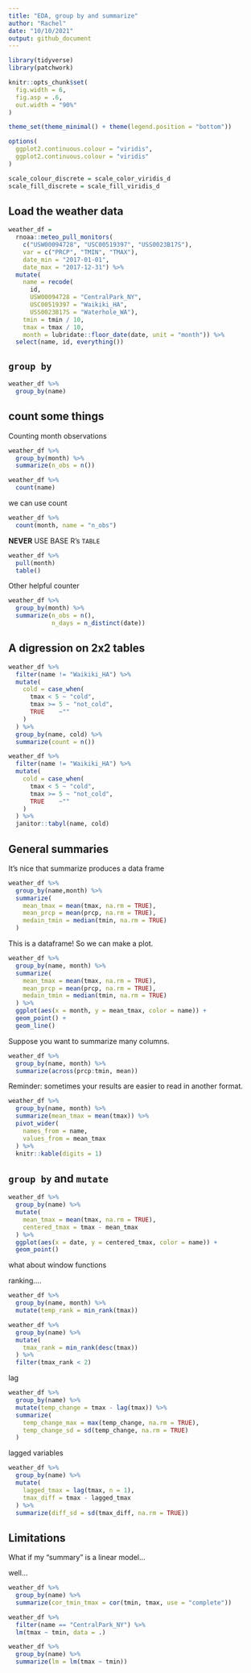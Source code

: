```yaml
---
title: "EDA, group by and summarize"
author: "Rachel"
date: "10/10/2021"
output: github_document
---
```


```r
library(tidyverse)
library(patchwork)

knitr::opts_chunk$set(
  fig.width = 6, 
  fig.asp = .6, 
  out.width = "90%"
)

theme_set(theme_minimal() + theme(legend.position = "bottom"))

options(
  ggplot2.continuous.colour = "viridis",
  ggplot2.continuous.colour = "viridis"
)

scale_colour_discrete = scale_color_viridis_d
scale_fill_discrete = scale_fill_viridis_d
```


## Load the weather data 

```r
weather_df =  
  rnoaa::meteo_pull_monitors(
    c("USW00094728", "USC00519397", "USS0023B17S"),
    var = c("PRCP", "TMIN", "TMAX"), 
    date_min = "2017-01-01",
    date_max = "2017-12-31") %>%
  mutate(
    name = recode(
      id, 
      USW00094728 = "CentralPark_NY", 
      USC00519397 = "Waikiki_HA",
      USS0023B17S = "Waterhole_WA"),
    tmin = tmin / 10,
    tmax = tmax / 10,
    month = lubridate::floor_date(date, unit = "month")) %>%
  select(name, id, everything())
```

## `group by`

```r
weather_df %>% 
  group_by(name) 
```

## count some things 

Counting month observations 

```r
weather_df %>% 
  group_by(month) %>% 
  summarize(n_obs = n())

weather_df %>% 
  count(name)
```
we can use count 
```r
weather_df %>% 
  count(month, name = "n_obs")
```

**NEVER** USE BASE R's `TABLE`

```r
weather_df %>% 
  pull(month)
  table()
```

Other helpful counter
```r
weather_df %>% 
  group_by(month) %>% 
  summarize(n_obs = n(),
            n_days = n_distinct(date))
```

## A digression on 2x2 tables

```r
weather_df %>% 
  filter(name != "Waikiki_HA") %>% 
  mutate(
    cold = case_when(
      tmax < 5 ~ "cold", 
      tmax >= 5 ~ "not_cold",
      TRUE    ~""
    )
  ) %>% 
  group_by(name, cold) %>% 
  summarize(count = n())
```
```r
weather_df %>% 
  filter(name != "Waikiki_HA") %>% 
  mutate(
    cold = case_when(
      tmax < 5 ~ "cold", 
      tmax >= 5 ~ "not_cold",
      TRUE    ~""
    )
  ) %>% 
  janitor::tabyl(name, cold)
```

## General summaries 

It's nice that summarize produces a data frame

```r
weather_df %>% 
  group_by(name,month) %>% 
  summarize(
    mean_tmax = mean(tmax, na.rm = TRUE),
    mean_prcp = mean(prcp, na.rm = TRUE), 
    medain_tmin = median(tmin, na.rm = TRUE)
  )
```

This is a dataframe! So we can make a plot. 

```r
weather_df %>% 
  group_by(name, month) %>% 
  summarize(
    mean_tmax = mean(tmax, na.rm = TRUE),
    mean_prcp = mean(prcp, na.rm = TRUE), 
    medain_tmin = median(tmin, na.rm = TRUE)
  ) %>% 
  ggplot(aes(x = month, y = mean_tmax, color = name)) +
  geom_point() + 
  geom_line()
```

Suppose you want to summarize many columns. 

```r
weather_df %>% 
  group_by(name, month) %>% 
  summarize(across(prcp:tmin, mean))
```

Reminder: sometimes your results are easier to read in another format. 

```r
weather_df %>% 
  group_by(name, month) %>% 
  summarize(mean_tmax = mean(tmax)) %>% 
  pivot_wider(
    names_from = name, 
    values_from = mean_tmax
  ) %>% 
  knitr::kable(digits = 1)
```


## `group by` and `mutate`

```r
weather_df %>% 
  group_by(name) %>% 
  mutate(
    mean_tmax = mean(tmax, na.rm = TRUE),
    centered_tmax = tmax - mean_tmax
  ) %>% 
  ggplot(aes(x = date, y = centered_tmax, color = name)) +
  geom_point()
```

what about window functions 

ranking....

```r
weather_df %>% 
  group_by(name, month) %>% 
  mutate(temp_rank = min_rank(tmax))
```

```r
weather_df %>% 
  group_by(name) %>% 
  mutate(
    tmax_rank = min_rank(desc(tmax))
  ) %>% 
  filter(tmax_rank < 2)
```

lag

```r
weather_df %>% 
  group_by(name) %>% 
  mutate(temp_change = tmax - lag(tmax)) %>% 
  summarize(
    temp_change_max = max(temp_change, na.rm = TRUE),
    temp_change_sd = sd(temp_change, na.rm = TRUE)
  )
```


lagged variables 
```r
weather_df %>% 
  group_by(name) %>% 
  mutate(
    lagged_tmax = lag(tmax, n = 1),
    tmax_diff = tmax - lagged_tmax
  ) %>% 
  summarize(diff_sd = sd(tmax_diff, na.rm = TRUE))
```

## Limitations 

What if my "summary" is a linear model...

well...

```r
weather_df %>% 
  group_by(name) %>% 
  summarize(cor_tmin_tmax = cor(tmin, tmax, use = "complete"))

weather_df %>% 
  filter(name == "CentralPark_NY") %>%
  lm(tmax ~ tmin, data = .)

weather_df %>% 
  group_by(name) %>% 
  summarize(lm = lm(tmax ~ tmin))
```






